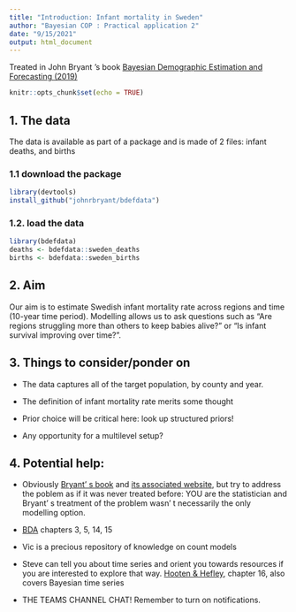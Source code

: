 ```yaml
---
title: "Introduction: Infant mortality in Sweden"
author: "Bayesian COP : Practical application 2"
date: "9/15/2021"
output: html_document
---
```


Treated in John Bryant 's book [Bayesian Demographic Estimation and Forecasting (2019)](https://ebookcentral.proquest.com/lib/statsnz/detail.action?docID=5437058)


```r
knitr::opts_chunk$set(echo = TRUE)
```

## 1. The data

The data is available as part of a package and is made of 2 files: infant deaths, and births

### 1.1 download the package

```r
library(devtools)
install_github("johnrbryant/bdefdata")
```

### 1.2. load the data

```r
library(bdefdata)
deaths <- bdefdata::sweden_deaths
births <- bdefdata::sweden_births
```


## 2. Aim

Our aim is to estimate Swedish infant mortality rate across regions and time (10-year time period). Modelling allows us to ask questions such as "Are regions struggling more than others to keep babies alive?" or "Is infant survival improving over time?".

## 3. Things to consider/ponder on

- The data captures all of the target population, by county and year.

- The definition of infant mortality rate merits some thought

- Prior choice will be critical here: look up structured priors!

- Any opportunity for a multilevel setup?


## 4. Potential help:

- Obviously [Bryant' s book](https://ebookcentral.proquest.com/lib/statsnz/detail.action?docID=5437058) and [its associated website](https://www.bdef-book.com/code), but try to address the poblem as if it was never treated before: YOU are the statistician and Bryant' s treatment of the problem wasn' t necessarily the only modelling option.

- [BDA](https://ebookcentral.proquest.com/lib/statsnz/detail.action?docID=1438153) chapters 3, 5, 14, 15

- Vic is a precious repository of knowledge on count models

- Steve can tell you about time series and orient you towards resources if you are interested to explore that way. [Hooten & Hefley](https://ebookcentral.proquest.com/lib/statsnz/detail.action?docID=5775185), chapter 16, also covers Bayesian time series

- THE TEAMS CHANNEL CHAT! Remember to turn on notifications.

